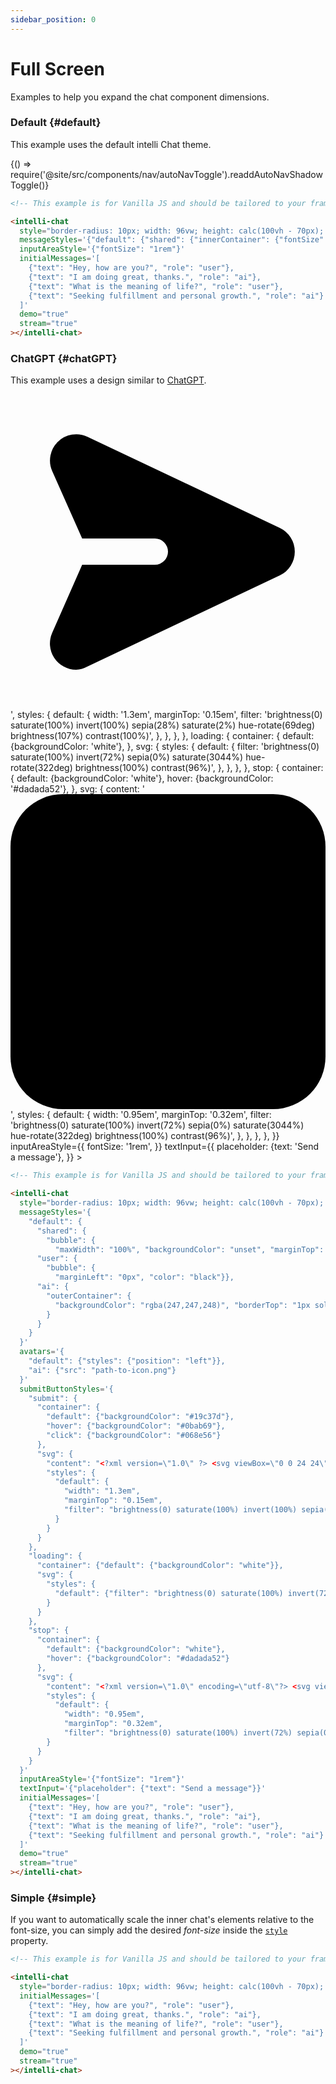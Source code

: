 ```yaml
---
sidebar_position: 0
---
```


# Full Screen

Examples to help you expand the chat component dimensions.

### Default {#default}

This example uses the default intelli Chat theme.


<BrowserOnly>{() => require('@site/src/components/nav/autoNavToggle').readdAutoNavShadowToggle()}</BrowserOnly>

<ComponentContainer>
  <intelliChatBrowser
    demo={true}
    initialMessages={[
      {text: 'Hey, how are you?', role: 'user'},
      {text: 'I am doing great, thanks.', role: 'ai'},
      {text: 'What is the meaning of life?', role: 'user'},
      {text: 'Seeking fulfillment and personal growth.', role: 'ai'},
    ]}
    style={{
      borderRadius: '10px',
      width: '96vw',
      height: 'calc(100vh - 70px)',
      paddingTop: '10px',
    }}
    messageStyles={{
      default: {
        shared: {
          innerContainer: {
            fontSize: '1rem',
          },
        },
      },
    }}
    inputAreaStyle={{
      fontSize: '1rem',
    }}
    stream={true}
  ></intelliChatBrowser>
</ComponentContainer>

<CodeToggle>
<TabItem value="js" label="Show code">

```html
<!-- This example is for Vanilla JS and should be tailored to your framework (see Frameworks) -->

<intelli-chat
  style="border-radius: 10px; width: 96vw; height: calc(100vh - 70px); padding-top: 10px"
  messageStyles='{"default": {"shared": {"innerContainer": {"fontSize": "1rem"}}}}'
  inputAreaStyle='{"fontSize": "1rem"}'
  initialMessages='[
    {"text": "Hey, how are you?", "role": "user"},
    {"text": "I am doing great, thanks.", "role": "ai"},
    {"text": "What is the meaning of life?", "role": "user"},
    {"text": "Seeking fulfillment and personal growth.", "role": "ai"}
  ]'
  demo="true"
  stream="true"
></intelli-chat>
```

</TabItem>
</CodeToggle>

<LineBreak></LineBreak>

### ChatGPT {#chatGPT}

This example uses a design similar to [ChatGPT](https://chat.openai.com/).

<ComponentContainer>
  <intelliChatBrowser
    demo={true}
    initialMessages={[
      {text: 'Hey, how are you?', role: 'user'},
      {text: 'I am doing great, thanks.', role: 'ai'},
      {text: 'What is the meaning of life?', role: 'user'},
      {text: 'Seeking fulfillment and personal growth.', role: 'ai'},
    ]}
    style={{
      borderRadius: '10px',
      width: '96vw',
      height: 'calc(100vh - 70px)',
      paddingTop: '10px',
    }}
    messageStyles={{
      default: {
        shared: {
          bubble: {maxWidth: '100%', backgroundColor: 'unset', marginTop: '10px', marginBottom: '10px', fontSize: '1rem'},
        },
        user: {bubble: {marginLeft: '0px', color: 'black'}},
        ai: {
          outerContainer: {
            backgroundColor: 'rgba(247,247,248)',
            borderTop: '1px solid rgba(0,0,0,.1)',
            borderBottom: '1px solid rgba(0,0,0,.1)',
          },
        },
      },
    }}
    stream={true}
    avatars={{
      default: {styles: {position: 'left'}},
      ai: {
        src: '/img/openAIGreyLogo.svg',
        styles: {
          avatar: {
            filter:
              'brightness(0) saturate(100%) invert(39%) sepia(0%) saturate(893%) hue-rotate(65deg) brightness(99%) contrast(89%)',
          },
        },
      },
    }}
    submitButtonStyles={{
      submit: {
        container: {
          default: {
            backgroundColor: '#19c37d',
          },
          hover: {
            backgroundColor: '#0bab69',
          },
          click: {
            backgroundColor: '#068e56',
          },
        },
        svg: {
          content:
            '<?xml version="1.0" encoding="utf-8"?> <svg viewBox="0 0 24 24" xmlns="http://www.w3.org/2000/svg"> <path d="M21.66,12a2,2,0,0,1-1.14,1.81L5.87,20.75A2.08,2.08,0,0,1,5,21a2,2,0,0,1-1.82-2.82L5.46,13H11a1,1,0,0,0,0-2H5.46L3.18,5.87A2,2,0,0,1,5.86,3.25h0l14.65,6.94A2,2,0,0,1,21.66,12Z"> </path> </svg>',
          styles: {
            default: {
              width: '1.3em',
              marginTop: '0.15em',
              filter:
                'brightness(0) saturate(100%) invert(100%) sepia(28%) saturate(2%) hue-rotate(69deg) brightness(107%) contrast(100%)',
            },
          },
        },
      },
      loading: {
        container: {
          default: {backgroundColor: 'white'},
        },
        svg: {
          styles: {
            default: {
              filter:
                'brightness(0) saturate(100%) invert(72%) sepia(0%) saturate(3044%) hue-rotate(322deg) brightness(100%) contrast(96%)',
            },
          },
        },
      },
      stop: {
        container: {
          default: {backgroundColor: 'white'},
          hover: {backgroundColor: '#dadada52'},
        },
        svg: {
          content:
            '<?xml version="1.0" encoding="utf-8"?> <svg viewBox="0 0 24 24" xmlns="http://www.w3.org/2000/svg"> <rect width="24" height="24" rx="4" ry="4" /> </svg>',
          styles: {
            default: {
              width: '0.95em',
              marginTop: '0.32em',
              filter:
                'brightness(0) saturate(100%) invert(72%) sepia(0%) saturate(3044%) hue-rotate(322deg) brightness(100%) contrast(96%)',
            },
          },
        },
      },
    }}
    inputAreaStyle={{
      fontSize: '1rem',
    }}
    textInput={{
      placeholder: {text: 'Send a message'},
    }}
  ></intelliChatBrowser>
</ComponentContainer>

<CodeToggle>
<TabItem value="js" label="Show code">

```html
<!-- This example is for Vanilla JS and should be tailored to your framework (see Frameworks) -->

<intelli-chat
  style="border-radius: 10px; width: 96vw; height: calc(100vh - 70px); padding-top: 10px"
  messageStyles='{
    "default": {
      "shared": {
        "bubble": {
          "maxWidth": "100%", "backgroundColor": "unset", "marginTop": "10px", "marginBottom": "10px", "fontSize": "1rem"}},
      "user": {
        "bubble": {
          "marginLeft": "0px", "color": "black"}},
      "ai": {
        "outerContainer": {
          "backgroundColor": "rgba(247,247,248)", "borderTop": "1px solid rgba(0,0,0,.1)", "borderBottom": "1px solid rgba(0,0,0,.1)"
        }
      }
    }
  }'
  avatars='{
    "default": {"styles": {"position": "left"}},
    "ai": {"src": "path-to-icon.png"}
  }'
  submitButtonStyles='{
    "submit": {
      "container": {
        "default": {"backgroundColor": "#19c37d"},
        "hover": {"backgroundColor": "#0bab69"},
        "click": {"backgroundColor": "#068e56"}
      },
      "svg": {
        "content": "<?xml version=\"1.0\" ?> <svg viewBox=\"0 0 24 24\" xmlns=\"http://www.w3.org/2000/svg\"> <g> <path d=\"M21.66,12a2,2,0,0,1-1.14,1.81L5.87,20.75A2.08,2.08,0,0,1,5,21a2,2,0,0,1-1.82-2.82L5.46,13H11a1,1,0,0,0,0-2H5.46L3.18,5.87A2,2,0,0,1,5.86,3.25h0l14.65,6.94A2,2,0,0,1,21.66,12Z\"> </path> </g> </svg>",
        "styles": {
          "default": {
            "width": "1.3em",
            "marginTop": "0.15em",
            "filter": "brightness(0) saturate(100%) invert(100%) sepia(28%) saturate(2%) hue-rotate(69deg) brightness(107%) contrast(100%)"
          }
        }
      }
    },
    "loading": {
      "container": {"default": {"backgroundColor": "white"}},
      "svg": {
        "styles": {
          "default": {"filter": "brightness(0) saturate(100%) invert(72%) sepia(0%) saturate(3044%) hue-rotate(322deg) brightness(100%) contrast(96%)"}
        }
      }
    },
    "stop": {
      "container": {
        "default": {"backgroundColor": "white"},
        "hover": {"backgroundColor": "#dadada52"}
      },
      "svg": {
        "content": "<?xml version=\"1.0\" encoding=\"utf-8\"?> <svg viewBox=\"0 0 24 24\" xmlns=\"http://www.w3.org/2000/svg\"> <rect width=\"24\" height=\"24\" rx=\"4\" ry=\"4\" /> </svg>",
        "styles": {
          "default": {
            "width": "0.95em",
            "marginTop": "0.32em",
            "filter": "brightness(0) saturate(100%) invert(72%) sepia(0%) saturate(3044%) hue-rotate(322deg) brightness(100%) contrast(96%)"}
        }
      }
    }
  }'
  inputAreaStyle='{"fontSize": "1rem"}'
  textInput='{"placeholder": {"text": "Send a message"}}'
  initialMessages='[
    {"text": "Hey, how are you?", "role": "user"},
    {"text": "I am doing great, thanks.", "role": "ai"},
    {"text": "What is the meaning of life?", "role": "user"},
    {"text": "Seeking fulfillment and personal growth.", "role": "ai"}
  ]'
  demo="true"
  stream="true"
></intelli-chat>
```

</TabItem>
</CodeToggle>

<LineBreak></LineBreak>

### Simple {#simple}

If you want to automatically scale the inner chat's elements relative to the font-size, you can simply add the desired _font-size_
inside the [`style`](/docs/styles#style) property.

<ComponentContainer>
  <intelliChatBrowser
    demo={true}
    initialMessages={[
      {text: 'Hey, how are you?', role: 'user'},
      {text: 'I am doing great, thanks.', role: 'ai'},
      {text: 'What is the meaning of life?', role: 'user'},
      {text: 'Seeking fulfillment and personal growth.', role: 'ai'},
    ]}
    style={{
      borderRadius: '10px',
      width: '96vw',
      height: 'calc(100vh - 70px)',
      fontSize: '1.37rem',
      paddingTop: '10px',
    }}
    stream={true}
  ></intelliChatBrowser>
</ComponentContainer>

<CodeToggle>
<TabItem value="js" label="Show code">

```html
<!-- This example is for Vanilla JS and should be tailored to your framework (see Frameworks) -->

<intelli-chat
  style="border-radius: 10px; width: 96vw; height: calc(100vh - 70px); font-size: 1.37rem; padding-top: 10px"
  initialMessages='[
    {"text": "Hey, how are you?", "role": "user"},
    {"text": "I am doing great, thanks.", "role": "ai"},
    {"text": "What is the meaning of life?", "role": "user"},
    {"text": "Seeking fulfillment and personal growth.", "role": "ai"}
  ]'
  demo="true"
  stream="true"
></intelli-chat>
```

</TabItem>
</CodeToggle>

<LineBreak></LineBreak>

